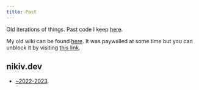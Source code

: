 ```yaml
---
title: Past
---
```


Old iterations of things. Past code I keep [here](https://github.com/nikivdev/past).

My old wiki can be found [here](https://wiki-old.nikiv.dev). It was paywalled at some time but you can unblock it by visiting [this link](https://wiki-old.nikiv.dev/thanks).

## nikiv.dev

- [~2022-2023](https://23-personal.nikiv.dev).
